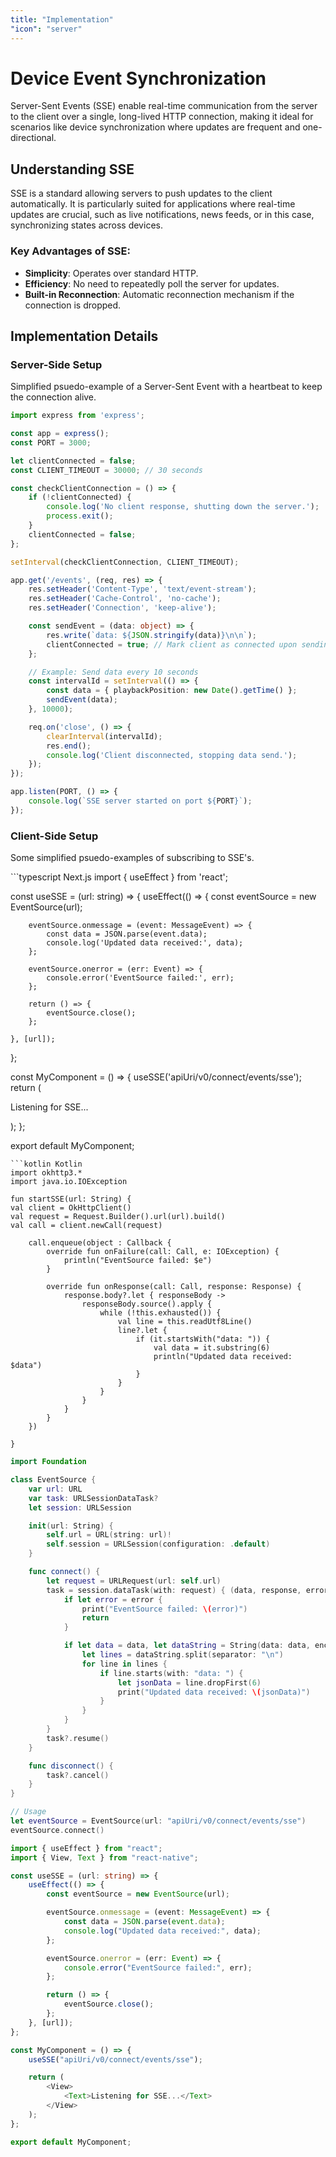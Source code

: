 ```yaml
---
title: "Implementation"
"icon": "server"
---
```


# Device Event Synchronization

Server-Sent Events (SSE) enable real-time communication from the server to the client over a single, long-lived HTTP connection, making it ideal for scenarios like device synchronization where updates are frequent and one-directional.

## Understanding SSE

SSE is a standard allowing servers to push updates to the client automatically. It is particularly suited for applications where real-time updates are crucial, such as live notifications, news feeds, or in this case, synchronizing states across devices.

### Key Advantages of SSE:

- **Simplicity**: Operates over standard HTTP.
- **Efficiency**: No need to repeatedly poll the server for updates.
- **Built-in Reconnection**: Automatic reconnection mechanism if the connection is dropped.

## Implementation Details

### Server-Side Setup

Simplified psuedo-example of a Server-Sent Event with a heartbeat to keep the connection alive. 

```typescript Node.js
import express from 'express';

const app = express();
const PORT = 3000;

let clientConnected = false;
const CLIENT_TIMEOUT = 30000; // 30 seconds

const checkClientConnection = () => {
	if (!clientConnected) {
		console.log('No client response, shutting down the server.');
		process.exit();
	}
	clientConnected = false;
};

setInterval(checkClientConnection, CLIENT_TIMEOUT);

app.get('/events', (req, res) => {
	res.setHeader('Content-Type', 'text/event-stream');
	res.setHeader('Cache-Control', 'no-cache');
	res.setHeader('Connection', 'keep-alive');

	const sendEvent = (data: object) => {
		res.write(`data: ${JSON.stringify(data)}\n\n`);
		clientConnected = true; // Mark client as connected upon sending data
	};

	// Example: Send data every 10 seconds
	const intervalId = setInterval(() => {
		const data = { playbackPosition: new Date().getTime() };
		sendEvent(data);
	}, 10000);

	req.on('close', () => {
		clearInterval(intervalId);
		res.end();
		console.log('Client disconnected, stopping data send.');
	});
});

app.listen(PORT, () => {
	console.log(`SSE server started on port ${PORT}`);
});


```

### Client-Side Setup

Some simplified psuedo-examples of subscribing to SSE's. 

<CodeGroup>
```typescript Next.js
import { useEffect } from 'react';

const useSSE = (url: string) => {
	useEffect(() => {
		const eventSource = new EventSource(url);

		eventSource.onmessage = (event: MessageEvent) => {
			const data = JSON.parse(event.data);
			console.log('Updated data received:', data);
		};

		eventSource.onerror = (err: Event) => {
			console.error('EventSource failed:', err);
		};

		return () => {
			eventSource.close();
		};

	}, [url]);
};

const MyComponent = () => {
	useSSE('apiUri/v0/connect/events/sse');
	return (
		<div>
			<p>Listening for SSE...</p>
		</div>
	);
};

export default MyComponent;
```
```kotlin Kotlin
import okhttp3.*
import java.io.IOException

fun startSSE(url: String) {
val client = OkHttpClient()
val request = Request.Builder().url(url).build()
val call = client.newCall(request)

    call.enqueue(object : Callback {
        override fun onFailure(call: Call, e: IOException) {
            println("EventSource failed: $e")
        }

        override fun onResponse(call: Call, response: Response) {
            response.body?.let { responseBody ->
                responseBody.source().apply {
                    while (!this.exhausted()) {
                        val line = this.readUtf8Line()
                        line?.let {
                            if (it.startsWith("data: ")) {
                                val data = it.substring(6)
                                println("Updated data received: $data")
                            }
                        }
                    }
                }
            }
        }
    })

}

````
```swift Swift
import Foundation

class EventSource {
    var url: URL
    var task: URLSessionDataTask?
    let session: URLSession

    init(url: String) {
        self.url = URL(string: url)!
        self.session = URLSession(configuration: .default)
    }

    func connect() {
        let request = URLRequest(url: self.url)
        task = session.dataTask(with: request) { (data, response, error) in
            if let error = error {
                print("EventSource failed: \(error)")
                return
            }

            if let data = data, let dataString = String(data: data, encoding: .utf8) {
                let lines = dataString.split(separator: "\n")
                for line in lines {
                    if line.starts(with: "data: ") {
                        let jsonData = line.dropFirst(6)
                        print("Updated data received: \(jsonData)")
                    }
                }
            }
        }
        task?.resume()
    }

    func disconnect() {
        task?.cancel()
    }
}

// Usage
let eventSource = EventSource(url: "apiUri/v0/connect/events/sse")
eventSource.connect()
````

```typescript React Native
import { useEffect } from "react";
import { View, Text } from "react-native";

const useSSE = (url: string) => {
  	useEffect(() => {
    	const eventSource = new EventSource(url);

	    eventSource.onmessage = (event: MessageEvent) => {
    		const data = JSON.parse(event.data);
      		console.log("Updated data received:", data);
    	};

    	eventSource.onerror = (err: Event) => {
      		console.error("EventSource failed:", err);
    	};

    	return () => {
      		eventSource.close();
    	};
  	}, [url]);
};

const MyComponent = () => {
  	useSSE("apiUri/v0/connect/events/sse");

  	return (
    	<View>
      		<Text>Listening for SSE...</Text>
    	</View>
  	);
};

export default MyComponent;
```

</CodeGroup>
